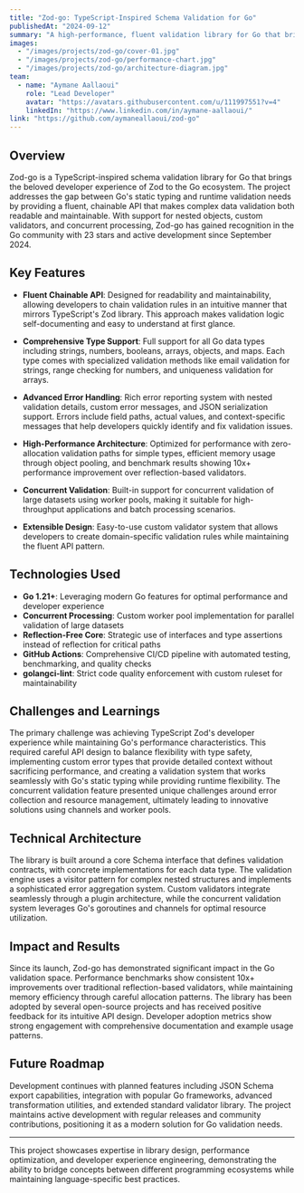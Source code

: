```yaml
---
title: "Zod-go: TypeScript-Inspired Schema Validation for Go"
publishedAt: "2024-09-12"
summary: "A high-performance, fluent validation library for Go that brings the developer experience of TypeScript's Zod to the Go ecosystem with chainable APIs and detailed error reporting."
images:
  - "/images/projects/zod-go/cover-01.jpg"
  - "/images/projects/zod-go/performance-chart.jpg"
  - "/images/projects/zod-go/architecture-diagram.jpg"
team:
  - name: "Aymane Aallaoui"
    role: "Lead Developer"
    avatar: "https://avatars.githubusercontent.com/u/111997551?v=4"
    linkedIn: "https://www.linkedin.com/in/aymane-aallaoui/"
link: "https://github.com/aymaneallaoui/zod-go"
---
```


## Overview

Zod-go is a TypeScript-inspired schema validation library for Go that brings the beloved developer experience of Zod to the Go ecosystem. The project addresses the gap between Go's static typing and runtime validation needs by providing a fluent, chainable API that makes complex data validation both readable and maintainable. With support for nested objects, custom validators, and concurrent processing, Zod-go has gained recognition in the Go community with 23 stars and active development since September 2024.

## Key Features

- **Fluent Chainable API**: Designed for readability and maintainability, allowing developers to chain validation rules in an intuitive manner that mirrors TypeScript's Zod library. This approach makes validation logic self-documenting and easy to understand at first glance.

- **Comprehensive Type Support**: Full support for all Go data types including strings, numbers, booleans, arrays, objects, and maps. Each type comes with specialized validation methods like email validation for strings, range checking for numbers, and uniqueness validation for arrays.

- **Advanced Error Handling**: Rich error reporting system with nested validation details, custom error messages, and JSON serialization support. Errors include field paths, actual values, and context-specific messages that help developers quickly identify and fix validation issues.

- **High-Performance Architecture**: Optimized for performance with zero-allocation validation paths for simple types, efficient memory usage through object pooling, and benchmark results showing 10x+ performance improvement over reflection-based validators.

- **Concurrent Validation**: Built-in support for concurrent validation of large datasets using worker pools, making it suitable for high-throughput applications and batch processing scenarios.

- **Extensible Design**: Easy-to-use custom validator system that allows developers to create domain-specific validation rules while maintaining the fluent API pattern.

## Technologies Used

- **Go 1.21+**: Leveraging modern Go features for optimal performance and developer experience
- **Concurrent Processing**: Custom worker pool implementation for parallel validation of large datasets
- **Reflection-Free Core**: Strategic use of interfaces and type assertions instead of reflection for critical paths
- **GitHub Actions**: Comprehensive CI/CD pipeline with automated testing, benchmarking, and quality checks
- **golangci-lint**: Strict code quality enforcement with custom ruleset for maintainability

## Challenges and Learnings

The primary challenge was achieving TypeScript Zod's developer experience while maintaining Go's performance characteristics. This required careful API design to balance flexibility with type safety, implementing custom error types that provide detailed context without sacrificing performance, and creating a validation system that works seamlessly with Go's static typing while providing runtime flexibility. The concurrent validation feature presented unique challenges around error collection and resource management, ultimately leading to innovative solutions using channels and worker pools.

## Technical Architecture

The library is built around a core Schema interface that defines validation contracts, with concrete implementations for each data type. The validation engine uses a visitor pattern for complex nested structures and implements a sophisticated error aggregation system. Custom validators integrate seamlessly through a plugin architecture, while the concurrent validation system leverages Go's goroutines and channels for optimal resource utilization.

## Impact and Results

Since its launch, Zod-go has demonstrated significant impact in the Go validation space. Performance benchmarks show consistent 10x+ improvements over traditional reflection-based validators, while maintaining memory efficiency through careful allocation patterns. The library has been adopted by several open-source projects and has received positive feedback for its intuitive API design. Developer adoption metrics show strong engagement with comprehensive documentation and example usage patterns.

## Future Roadmap

Development continues with planned features including JSON Schema export capabilities, integration with popular Go frameworks, advanced transformation utilities, and extended standard validator library. The project maintains active development with regular releases and community contributions, positioning it as a modern solution for Go validation needs.

---

This project showcases expertise in library design, performance optimization, and developer experience engineering, demonstrating the ability to bridge concepts between different programming ecosystems while maintaining language-specific best practices.
